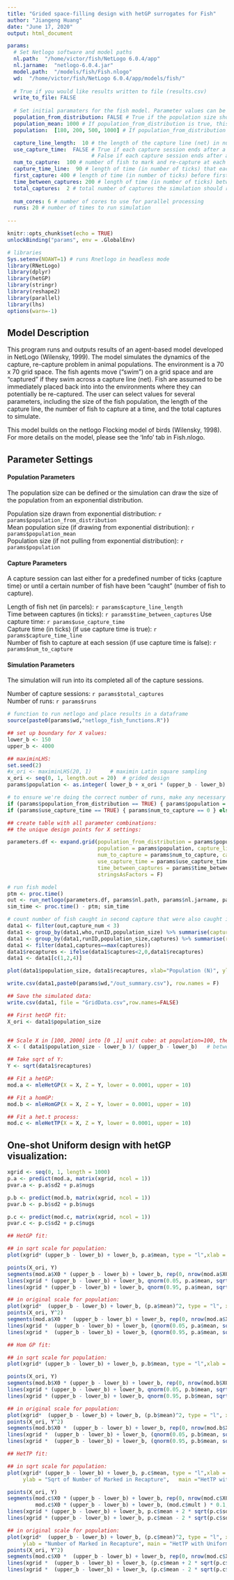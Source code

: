 ```yaml
---
title: "Grided space-filling design with hetGP surrogates for Fish"
author: "Jiangeng Huang"
date: "June 17, 2020"
output: html_document

params:
  # Set Netlogo software and model paths
  nl.path:  "/home/victor/fish/NetLogo 6.0.4/app"
  nl.jarname:  "netlogo-6.0.4.jar"
  model.path:  "/models/fish/Fish.nlogo"
  wd:  "/home/victor/fish/NetLogo 6.0.4/app/models/fish/"
  
  # True if you would like results written to file (results.csv)
  write_to_file: FALSE
  
  # Set initial paramaters for the fish model. Parameter values can be in the form of a single value or a list of values (e.g., population: [1000,2000])
  population_from_distribution: FALSE # True if the population size should be drawn from an exponential distribution
  population_mean: 1000 # If population_from_distribution is true, this is the mean of the exponential
  population:  [180, 200, 500, 1000] # If population_from_distribution is false, use this population size

  capture_line_length:  10 # the length of the capture line (net) in number of parcels
  use_capture_time:  FALSE # True if each capture session ends after a certain number of ticks; 
                           # False if each capture session ends after a certain number of fish are caught  
  num_to_capture:  100 # number of fish to mark and re-capture at each capture session
  capture_time_line:  90 # length of time (in number of ticks) that each capture session should last
  first_capture: 400 # length of time (in number of ticks) before first capture begins
  time_between_captures: 200 # length of time (in number of ticks) between capture sessions
  total_captures:  2 # total number of captures the simulation should run
  
  num_cores: 6 # number of cores to use for parallel processing
  runs: 20 # number of times to run simulation
  
---
```


```r
knitr::opts_chunk$set(echo = TRUE)
unlockBinding("params", env = .GlobalEnv)

# libraries
Sys.setenv(NOAWT=1) # runs Rnetlogo in headless mode
library(RNetLogo)
library(dplyr)
library(hetGP)
library(stringr)
library(reshape2)
library(parallel)
library(lhs)
options(warn=-1)
```

## Model Description

This program runs and outputs results of an agent-based model developed in NetLogo (Wilensky, 1999). The model simulates the dynamics of the capture, re-capture problem in animal populations. The environment is a 70 x 70 grid space. The fish agents move ("swim") on a grid space and are "captured" if they swim across a capture line (net). Fish are assumed to be immediately placed back into into the environments where they can potentially be re-captured. The user can select values for several parameters, including the size of the fish population, the length of the capture line, the number of fish to capture at a time, and the total captures to simulate.

This model builds on the netlogo Flocking model of birds (Wilensky, 1998). For more details on the model, please see the 'Info' tab in Fish.nlogo.

## Parameter Settings

#### Population Parameters
The population size can be defined or the simulation can draw the size of the population from an exponential distribution. 

Population size drawn from exponential distribution: `r params$population_from_distribution`  
Mean population size (if drawing from exponential distribution): `r params$population_mean`  
Population size (if not pulling from exponential distribution): `r params$population`  

#### Capture Parameters
A capture session can last either for a predefined number of ticks (capture time) or until a certain number of fish have been "caught" (number of fish to capture).  

Length of fish net (in parcels): `r params$capture_line_length`  
Time between captures (in ticks): `r params$time_between_captures`
Use capture time:  `r params$use_capture_time`  
Capture time (in ticks) (if use capture time is true):  `r params$capture_time_line`  
Number of fish to capture at each session (if use capture time is false):  `r params$num_to_capture` 
 
#### Simulation Parameters
The simulation will run into its completed all of the capture sessions.  

Number of capture sessions:  `r params$total_captures`  
Number of runs:  `r params$runs`  


```r
# function to run netlogo and place results in a dataframe
source(paste0(params$wd,"netlogo_fish_functions.R"))

## set up boundary for X values: 
lower_b <- 150
upper_b <- 4000

## maximinLHS: 
set.seed(2)
#x_ori <- maximinLHS(20, 1)      # maximin Latin square sampling
x_ori <- seq(0, 1, length.out = 20)  # grided design
params$population <- as.integer( lower_b + x_ori * (upper_b - lower_b) )  # round to nearest integer

# to ensure we're doing the correct number of runs, make any necessary parameter adjustments given certain criteria
if (params$population_from_distribution == TRUE) { params$population = 0 }
if (params$use_capture_time == TRUE) { params$num_to_capture == 0 } else { params$capture_time_line == 0 }

## create table with all parameter combinations: 
## the unique design points for X settings: 

parameters.df <- expand.grid(population_from_distribution = params$population_from_distribution, population_mean = params$population_mean,
                             population = params$population, capture_line_length = params$capture_line_length, 
                             num_to_capture = params$num_to_capture, capture_time_line = params$capture_time_line,
                             use_capture_time = params$use_capture_time, total_captures = params$total_captures,
                             time_between_captures = params$time_between_captures,
                             stringsAsFactors = F)

# run fish model
ptm <- proc.time()
out <- run_netlogo(parameters.df, params$nl.path, params$nl.jarname, params$model.path, params$runs, params$num_cores)
sim_time <- proc.time() - ptm; sim_time

# count number of fish caught in second capture that were also caught in first capture
data1 <- filter(out,capture_num < 3)
data1 <- group_by(data1,who,runID,population_size) %>% summarise(captures = sum(captured))
data1 <- group_by(data1,runID,population_size,captures) %>% summarise(recaptures=n())
data1 <- filter(data1,captures==max(captures))
data1$recaptures <- ifelse(data1$captures<2,0,data1$recaptures)
data1 <- data1[c(1,2,4)]

plot(data1$population_size, data1$recaptures, xlab="Population (N)", ylab="Recaptured", main ="Fish simulation using grided design")

write.csv(data1,paste0(params$wd,"/out_summary.csv"), row.names = F)

## Save the simulated data: 
write.csv(data1, file = "GridData.csv",row.names=FALSE)

## First hetGP fit: 
X_ori <- data1$population_size


## Scale X in [100, 2000] into [0 ,1] unit cube: at population=100, the recapture is 100% 
X <- ( data1$population_size - lower_b )/ (upper_b - lower_b)   # between 1 to 2000 since 0 never stops

## Take sqrt of Y: 
Y <- sqrt(data1$recaptures)

## Fit a hetGP: 
mod.a <- mleHetGP(X = X, Z = Y, lower = 0.0001, upper = 10)

## Fit a homGP: 
mod.b <- mleHomGP(X = X, Z = Y, lower = 0.0001, upper = 10)

## Fit a het.t process: 
mod.c <- mleHetTP(X = X, Z = Y, lower = 0.0001, upper = 10)
```

## One-shot Uniform design with hetGP visualization: 

```r
xgrid <- seq(0, 1, length = 1000)
p.a <- predict(mod.a, matrix(xgrid, ncol = 1))
pvar.a <- p.a$sd2 + p.a$nugs

p.b <- predict(mod.b, matrix(xgrid, ncol = 1))
pvar.b <- p.b$sd2 + p.b$nugs

p.c <- predict(mod.c, matrix(xgrid, ncol = 1))
pvar.c <- p.c$sd2 + p.c$nugs

## HetGP fit: 

## in sqrt scale for population: 
plot(xgrid* (upper_b - lower_b) + lower_b, p.a$mean, type = "l",xlab = "Population", ylab = "Sqrt of Number of Marked in Recapture",   main ="HetGP with Uniform Design (Sqrt Output)", ylim = c(0, 10))

points(X_ori, Y)
segments(mod.a$X0 * (upper_b - lower_b) + lower_b, rep(0, nrow(mod.a$X0)) , mod.a$X0 * (upper_b - lower_b) + lower_b, (mod.a$mult ) * 0.1,    col = "gray")
lines(xgrid * (upper_b - lower_b) + lower_b, qnorm(0.05, p.a$mean, sqrt(pvar.a)), col = 2, lty = 2)
lines(xgrid * (upper_b - lower_b) + lower_b, qnorm(0.95, p.a$mean, sqrt(pvar.a)), col = 2, lty = 2)

## in original scale for population: 
plot(xgrid*  (upper_b - lower_b) + lower_b, (p.a$mean)^2, type = "l", xlab = "Population", ylab = "Number of Marked in Recapture",    main = "HetGP with Uniform Design (Original Output)", ylim = c(0, 100))
points(X_ori, Y^2)
segments(mod.a$X0 *  (upper_b - lower_b) + lower_b, rep(0, nrow(mod.a$X0)) , mod.a$X0 *  (upper_b - lower_b) + lower_b, (mod.a$mult ) ,    col = "gray")
lines(xgrid *  (upper_b - lower_b) + lower_b, (qnorm(0.05, p.a$mean, sqrt(pvar.a)))^2, col = 2, lty = 2)
lines(xgrid *  (upper_b - lower_b) + lower_b, (qnorm(0.95, p.a$mean, sqrt(pvar.a)))^2, col = 2, lty = 2)

## Hom GP fit: 

## in sqrt scale for population: 
plot(xgrid* (upper_b - lower_b) + lower_b, p.b$mean, type = "l",xlab = "Population", ylab = "Sqrt of Number of Marked in Recapture",   main ="HomGP with Uniform Design (Sqrt Output)", ylim = c(0, 10))

points(X_ori, Y)
segments(mod.b$X0 * (upper_b - lower_b) + lower_b, rep(0, nrow(mod.b$X0)) , mod.b$X0 * (upper_b - lower_b) + lower_b, (mod.b$mult ) * 0.1,    col = "gray")
lines(xgrid * (upper_b - lower_b) + lower_b, qnorm(0.05, p.b$mean, sqrt(pvar.b)), col = 2, lty = 2)
lines(xgrid * (upper_b - lower_b) + lower_b, qnorm(0.95, p.b$mean, sqrt(pvar.b)), col = 2, lty = 2)

## in original scale for population: 
plot(xgrid*  (upper_b - lower_b) + lower_b, (p.b$mean)^2, type = "l", xlab = "Population", ylab = "Number of Marked in Recapture",    main = "HomGP with Uniform Design (Original Output)", ylim = c(0, 100))
points(X_ori, Y^2)
segments(mod.b$X0 *  (upper_b - lower_b) + lower_b, rep(0, nrow(mod.b$X0)) , mod.b$X0 *  (upper_b - lower_b) + lower_b, (mod.b$mult ) ,    col = "gray")
lines(xgrid *  (upper_b - lower_b) + lower_b, (qnorm(0.05, p.b$mean, sqrt(pvar.b)))^2, col = 2, lty = 2)
lines(xgrid *  (upper_b - lower_b) + lower_b, (qnorm(0.95, p.b$mean, sqrt(pvar.b)))^2, col = 2, lty = 2)

## HetTP fit: 

## in sqrt scale for population: 
plot(xgrid* (upper_b - lower_b) + lower_b, p.c$mean, type = "l",xlab = "Population", 
     ylab = "Sqrt of Number of Marked in Recapture",   main ="HetTP with Uniform Design (Sqrt Output)", ylim = c(0, 10))

points(X_ori, Y)
segments(mod.c$X0 * (upper_b - lower_b) + lower_b, rep(0, nrow(mod.c$X0)) , 
         mod.c$X0 * (upper_b - lower_b) + lower_b, (mod.c$mult ) * 0.1,    col = "gray")
lines(xgrid * (upper_b - lower_b) + lower_b, p.c$mean + 2 * sqrt(p.c$sd2 + p.c$nugs), col = 2, lty = 2)
lines(xgrid * (upper_b - lower_b) + lower_b, p.c$mean - 2 * sqrt(p.c$sd2 + p.c$nugs), col = 2, lty = 2)

## in original scale for population: 
plot(xgrid*  (upper_b - lower_b) + lower_b, (p.c$mean)^2, type = "l", xlab = "Population", 
     ylab = "Number of Marked in Recapture", main = "HetTP with Uniform Design (Original Output)", ylim = c(0, 100))
points(X_ori, Y^2)
segments(mod.c$X0 *  (upper_b - lower_b) + lower_b, rep(0, nrow(mod.c$X0)) , mod.c$X0 *  (upper_b - lower_b) + lower_b, (mod.c$mult ) ,    col = "gray")
lines(xgrid *  (upper_b - lower_b) + lower_b, (p.c$mean + 2 * sqrt(p.c$sd2 + p.c$nugs))^2, col = 2, lty = 2)
lines(xgrid *  (upper_b - lower_b) + lower_b, (p.c$mean - 2 * sqrt(p.c$sd2 + p.c$nugs))^2, col = 2, lty = 2)
```
